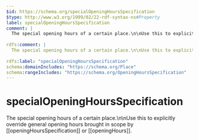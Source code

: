 ```yaml
---
$id: https://schema.org/specialOpeningHoursSpecification
$type: http://www.w3.org/1999/02/22-rdf-syntax-ns#Property
label: specialOpeningHoursSpecification
comment: |
  The special opening hours of a certain place.\n\nUse this to explicitly override general opening hours brought in scope by [[openingHoursSpecification]] or [[openingHours]].
        
rdfs:comment: |
  The special opening hours of a certain place.\n\nUse this to explicitly override general opening hours brought in scope by [[openingHoursSpecification]] or [[openingHours]].
        
rdfs:label: "specialOpeningHoursSpecification"
schema:domainIncludes: "https://schema.org/Place"
schema:rangeIncludes: "https://schema.org/OpeningHoursSpecification"
---
```


# specialOpeningHoursSpecification

The special opening hours of a certain place.\n\nUse this to explicitly override general opening hours brought in scope by [[openingHoursSpecification]] or [[openingHours]].
      

